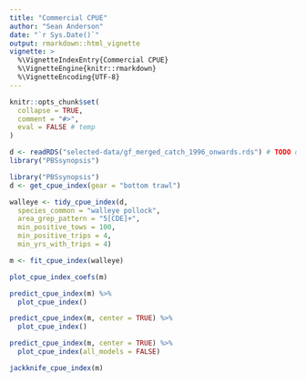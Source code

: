 ```yaml
---
title: "Commercial CPUE"
author: "Sean Anderson"
date: "`r Sys.Date()`"
output: rmarkdown::html_vignette
vignette: >
  %\VignetteIndexEntry{Commercial CPUE}
  %\VignetteEngine{knitr::rmarkdown}
  %\VignetteEncoding{UTF-8}
---
```


```r
knitr::opts_chunk$set(
  collapse = TRUE,
  comment = "#>",
  eval = FALSE # temp
)
```

```r
d <- readRDS("selected-data/gf_merged_catch_1996_onwards.rds") # TODO deal with
library("PBSsynopsis")
```

```r
library("PBSsynopsis")
d <- get_cpue_index(gear = "bottom trawl")
```

```r
walleye <- tidy_cpue_index(d,
  species_common = "walleye pollock",
  area_grep_pattern = "5[CDE]+",
  min_positive_tows = 100,
  min_positive_trips = 4,
  min_yrs_with_trips = 4)
```

```r
m <- fit_cpue_index(walleye)
```

```r
plot_cpue_index_coefs(m)
```

```r
predict_cpue_index(m) %>%
  plot_cpue_index()

predict_cpue_index(m, center = TRUE) %>%
  plot_cpue_index()
```

```r
predict_cpue_index(m, center = TRUE) %>%
  plot_cpue_index(all_models = FALSE)
```

```r
jackknife_cpue_index(m)
```
